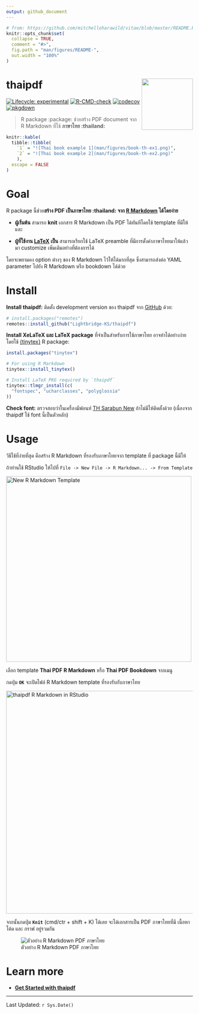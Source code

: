 ```yaml
---
output: github_document
---
```


<!-- README.md is generated from README.Rmd. Please edit that file -->

```r
# from: https://github.com/mitchelloharawild/vitae/blob/master/README.Rmd
knitr::opts_chunk$set(
  collapse = TRUE,
  comment = "#>",
  fig.path = "man/figures/README-",
  out.width = "100%"
)
```

# thaipdf <a href="https://lightbridge-ks.github.io/thaipdf/"><img src="man/figures/logo.png" align="right" height="138"/></a>

<!-- badges: start -->
[![Lifecycle: experimental](https://img.shields.io/badge/lifecycle-experimental-orange.svg)](https://lifecycle.r-lib.org/articles/stages.html#experimental) [![R-CMD-check](https://github.com/Lightbridge-KS/thaipdf/workflows/R-CMD-check/badge.svg)](https://github.com/Lightbridge-KS/thaipdf/actions) [![codecov](https://codecov.io/gh/Lightbridge-KS/thaipdf/branch/main/graph/badge.svg?token=QPhwQZt2vf)](https://app.codecov.io/gh/Lightbridge-KS/thaipdf)
[![pkgdown](https://github.com/Lightbridge-KS/thaipdf/actions/workflows/pkgdown.yaml/badge.svg)](https://github.com/Lightbridge-KS/thaipdf/actions/workflows/pkgdown.yaml)
<!-- badges: end -->

> R package :package: ช่วยสร้าง PDF document จาก R Markdown ที่ใช้ **ภาษาไทย :thailand:**

```r
knitr::kable(
  tibble::tibble(
    `1` = "![Thai book example 1](man/figures/book-th-ex1.png)",
    `2` = "![Thai book example 2](man/figures/book-th-ex2.png)"
    ),
  escape = FALSE
)
```

# Goal

R package นี้ช่วย**สร้าง PDF เป็นภาษาไทย :thailand: จาก [R Markdown](https://rmarkdown.rstudio.com) ได้โดยง่าย**

-   **ผู้เริ่มต้น** สามารถ **knit** เอกสาร R Markdown เป็น PDF ได้ทันทีโดยใช้ template ที่มีให้ และ

-   **ผู้ที่ใช้งาน [LaTeX](https://www.latex-project.org) เป็น** สามารถเรียกใช้ LaTeX preamble ที่มีการตั้งค่าภาษาไทยมาให้แล้ว มา customize เพิ่มเติมอย่างที่ต้องการได้

โดยจะพยามคง option ต่างๆ ของ R Markdown ไว้ให้ได้มากที่สุด ซึ่งสามารถส่งต่อ YAML parameter ไปยัง R Markdown หรือ bookdown ได้ด้วย

# Install

**Install thaipdf:** ติดตั้ง development version ของ thaipdf จาก [GitHub](https://github.com/Lightbridge-KS/thaipdf) ด้วย:

``` r
# install.packages("remotes")
remotes::install_github("Lightbridge-KS/thaipdf")
```

**Install XeLaTeX และ LaTeX package** ที่จำเป็นสำหรับการใช้ภาษาไทย อาจทำได้อย่างง่ายโดยใช้ [{tinytex}](https://yihui.org/tinytex/) R package:

``` r
install.packages("tinytex")

# For using R Markdown
tinytex::install_tinytex() 

# Install LaTeX PKG required by `thaipdf`
tinytex::tlmgr_install(c(
  "fontspec", "ucharclasses", "polyglossia"
))
```

**Check font:** ตรวจสอบว่าในเครื่องมีฟอนท์ [TH Sarabun New](https://www.f0nt.com/release/th-sarabun-new/) ถ้าไม่มีให้ติดตั้งด้วย (เนื่องจาก thaipdf ใช้ font นี้เป็นตัวหลัก)

# Usage

วิธีใช้ที่ง่ายที่สุด คือสร้าง R Markdown ที่รองรับภาษาไทยจาก template ที่ package นี้มีให้

ถ้าท่านใช้ RStudio ให้ไปที่ `File -> New File -> R Markdown... -> From Template`

<img src="man/figures/rmd-from-temp.png" alt="New R Markdown Template" width="500"/>

เลือก template **Thai PDF R Markdown** หรือ **Thai PDF Bookdown** จากเมนู

กดปุ่ม **`OK`** จะเปิดไฟล์ R Markdown template ที่รองรับกับภาษาไทย

<img src="man/figures/rstudio-rmd.png" alt="thaipdf R Markdown in RStudio" width="600"/>

จากนั้นกดปุ่ม **`Knit`** (cmd/ctr + shift + K) ได้เลย จะได้เอกสารเป็น PDF ภาษาไทยที่มี เนื้อหา โค้ด และ กราฟ อยู่รวมกัน

![ตัวอย่าง R Markdown PDF ภาษาไทย](man/figures/pdf-doc-1.png)

# Learn more

-   [**Get Started with thaipdf**](https://lightbridge-ks.github.io/thaipdf/articles/thaipdf.html)

------------------------------------------------------------------------

Last Updated: `r Sys.Date()`
